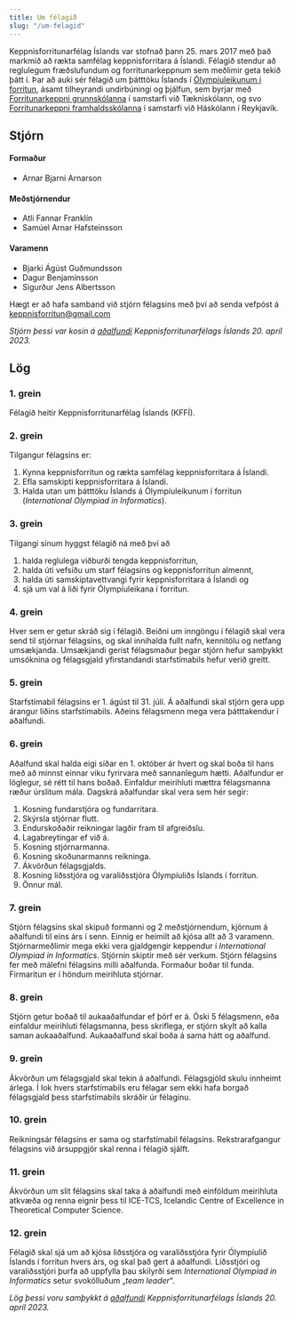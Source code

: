 ```yaml
---
title: Um félagið
slug: "/um-felagid"
---
```


Keppnisforritunarfélag Íslands var stofnað þann 25. mars 2017 með það markmið að
rækta samfélag keppnisforritara á Íslandi. Félagið stendur að reglulegum
fræðslufundum og forritunarkeppnum sem meðlimir geta tekið þátt í. Þar að auki
sér félagið um þátttöku Íslands í [Ólympíuleikunum í
forritun](https://ioinformatics.org/), ásamt tilheyrandi undirbúningi og
þjálfun, sem byrjar með [Forritunarkeppni grunnskólanna](https://kodun.is/) í
samstarfi við Tækniskólann, og svo [Forritunarkeppni
framhaldsskólanna](http://forritun.is/) í samstarfi við Háskólann í Reykjavík.

## Stjórn

#### Formaður

- Arnar Bjarni Arnarson

#### Meðstjórnendur

- Atli Fannar Franklín
- Samúel Arnar Hafsteinsson

#### Varamenn

- Bjarki Ágúst Guðmundsson
- Dagur Benjamínsson
- Sigurður Jens Albertsson

Hægt er að hafa samband við stjórn félagsins með því að senda vefpóst á
[keppnisforritun@gmail.com](mailto:keppnisforritun@gmail.com)

*Stjórn þessi var kosin á [aðalfundi](/2023/04/13/adalfundur-2023) Keppnisforritunarfélags Íslands 20. apríl 2023.*

## Lög

### 1. grein

Félagið heitir Keppnisforritunarfélag Íslands (KFFÍ).

### 2. grein

Tilgangur félagsins er:

1. Kynna keppnisforritun og rækta samfélag keppnisforritara á Íslandi.
2. Efla samskipti keppnisforritara á Íslandi.
3. Halda utan um þátttöku Íslands á Ólympíuleikunum í forritun (*International Olympiad in Informatics*).

### 3. grein

Tilgangi sínum hyggst félagið ná með því að

1. halda reglulega viðburði tengda keppnisforritun,
2. halda úti vefsíðu um starf félagsins og keppnisforritun almennt,
3. halda úti samskiptavettvangi fyrir keppnisforritara á Íslandi og
4. sjá um val á liði fyrir Ólympíuleikana í forritun.

### 4. grein

Hver sem er getur skráð sig í félagið. Beiðni um inngöngu í félagið skal vera send til stjórnar félagsins, og skal innihalda fullt nafn, kennitölu og netfang umsækjanda. Umsækjandi gerist félagsmaður þegar stjórn hefur samþykkt umsóknina og félagsgjald yfirstandandi starfstímabils hefur verið greitt.

### 5. grein

Starfstímabil félagsins er 1. ágúst til 31. júlí. Á aðalfundi skal stjórn gera upp árangur liðins starfstímabils. Aðeins félagsmenn mega vera þátttakendur í aðalfundi.

### 6. grein

Aðalfund skal halda eigi síðar en 1. október ár hvert og skal boða til hans með að minnst einnar viku fyrirvara með sannanlegum hætti. Aðalfundur er löglegur, sé rétt til hans boðað. Einfaldur meirihluti mættra félagsmanna ræður úrslitum mála. Dagskrá aðalfundar skal vera sem hér segir:

1. Kosning fundarstjóra og fundarritara.
2. Skýrsla stjórnar flutt.
3. Endurskoðaðir reikningar lagðir fram til afgreiðslu.
4. Lagabreytingar ef við á.
5. Kosning stjórnarmanna.
6. Kosning skoðunarmanns reikninga.
7. Ákvörðun félagsgjalds.
8. Kosning liðsstjóra og varaliðsstjóra Ólympíuliðs Íslands í forritun.
9. Önnur mál.

### 7. grein

Stjórn félagsins skal skipuð formanni og 2 meðstjórnendum, kjörnum á aðalfundi til eins árs í senn. Einnig er heimilt að kjósa allt að 3 varamenn. Stjórnarmeðlimir mega ekki vera gjaldgengir keppendur í *International Olympiad in Informatics*. Stjórnin skiptir með sér verkum. Stjórn félagsins fer með málefni félagsins milli aðalfunda. Formaður boðar til funda. Firmaritun er í höndum meirihluta stjórnar.

### 8. grein

Stjórn getur boðað til aukaaðalfundar ef þörf er á. Óski 5 félagsmenn, eða einfaldur meirihluti félagsmanna, þess skriflega, er stjórn skylt að kalla saman aukaaðalfund. Aukaaðalfund skal boða á sama hátt og aðalfund.

### 9. grein

Ákvörðun um félagsgjald skal tekin á aðalfundi. Félagsgjöld skulu innheimt árlega. Í lok hvers starfstímabils eru félagar sem ekki hafa borgað félagsgjald þess starfstímabils skráðir úr félaginu.

### 10. grein

Reikningsár félagsins er sama og starfstímabil félagsins. Rekstrarafgangur félagsins við ársuppgjör skal renna í félagið sjálft.

### 11. grein

Ákvörðun um slit félagsins skal taka á aðalfundi með einföldum meirihluta atkvæða og renna eignir þess til ICE-TCS, Icelandic Centre of Excellence in Theoretical Computer Science.

### 12. grein

Félagið skal sjá um að kjósa liðsstjóra og varaliðsstjóra fyrir Ólympíulið Íslands í forritun hvers árs, og skal það gert á aðalfundi. Liðsstjóri og varaliðsstjóri þurfa að uppfylla þau skilyrði sem *International Olympiad in Informatics* setur svokölluðum „*team leader*“.

*Lög þessi voru samþykkt á [aðalfundi](/2023/04/13/adalfundur-2023) Keppnisforritunarfélags Íslands 20. apríl 2023.*
